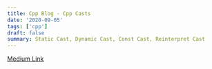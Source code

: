 ```yaml
---
title: Cpp Blog - Cpp Casts
date: '2020-09-05'
tags: ['cpp']
draft: false
summary: Static Cast, Dynamic Cast, Const Cast, Reinterpret Cast
---
```


[Medium Link](https://medium.com/@christophertzechan/cpp-blog-cpp-casts-static-dynamic-const-reinterpret-45e842bf222a?source=friends_link&sk=3ec4a0c47cfb0816843dde4ba71d6118)
